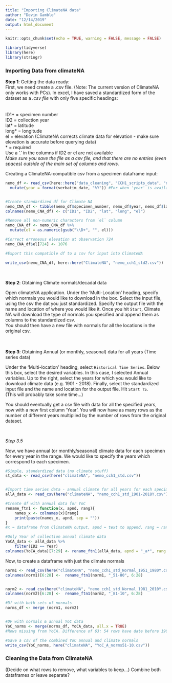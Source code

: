 ```yaml
---
title: "Importing ClimateNA data"
author: "Devin Gamble"
date: "12/14/2019"
output: html_document
---
```


```r
knitr::opts_chunk$set(echo = TRUE, warning = FALSE, message = FALSE)
```


```r
library(tidyverse)
library(here)
library(stringr)
```


### Importing Data from climateNA

**Step 1**: Getting the data ready:  
First, we need create a .csv file.  (Note: The current version of ClimateNA only works with PCs). 
In excel, I have saved a standardized form of the dataset as a *.csv file* with only five specific headings:  
<br>  
ID1* = specimen number  
ID2 = collection year  
lat* = latitude  
long* = longitude  
el = elevation (ClimateNA corrects climate data for elevation - make sure elevation is accurate before querying data)  
* = required  
Use a '.' in the columns if ID2 or el are not available  
*Make sure you save the file as a csv file, and that there are no entries (even spaces) outside of the main set of columns and rows.*  

Creating a ClimateNA-compatible csv from a specimen dataframe input:
```r
nemo_df <- read_csv(here::here("data_cleaning", "CCH1_scripts_data", "nemo_standardized_err_dist.csv")) %>% 
  mutate(year = format(verbatim_date, "%Y")) #For when 'year' is available from a collection date column


#Create standardized df for Climate NA
nemo_CNA_df <- tibble(nemo_df$specimen_number, nemo_df$year, nemo_df$latitude, nemo_df$longitude, nemo_df$elevation)
colnames(nemo_CNA_df) <- c("ID1", "ID2", "lat", "long", "el")

#Remove all non-numeric characters from `el` column
nemo_CNA_df <- nemo_CNA_df %>% 
  mutate(el = as.numeric(gsub("\\D+", "", el)))

#Correct erroneous elevation at observation 724
nemo_CNA_df$el[724] <- 1076

#Export this compatible df to a csv for input into ClimateNA

write_csv(nemo_CNA_df, here::here("ClimateNA", "nemo_cch1_std2.csv"))

```



<br>  

**Step 2**: Obtaining Climate normals/decadal data  

Open climateNA application. Under the 'Multi-Location' heading, specify which normals you would like to download in the box. Select the input file, using the csv the dat you just standardized. Specify the output file with the name and location of where you would like it. Once you hit `Start`, Climate NA will download the type of normals you specified and append them as columns to the standardized csv.  
You should then have a new file with normals for all the locations in the original csv.  



<br>  
**Step 3**: Obtaining Annual (or monthly, seasonal) data for all years (Time series data)  

Under the 'Multi-location' heading, select `Historical Time Series`. Below this box, select the desired variables. In this case, I selected Annual variables. Up to the right, select the years for which you would like to download climate data (e.g. 1901 - 2018). Finally, select the standardized input file and the name and location for the output file. Hit `Start TS`.  
(This will probably take some time...)  

You should eventually get a csv file with data for all the specified years, now with a new first column 'Year'. You will now have as many rows as the number of different years multiplied by the number of rows from the original dataset.  

<br>  

*Step 3.5*  

Now, we have annual (or monthly/seasonal) climate data for each specimen for every year in the range. We would like to specify the years which correspond to each specimen.

```r
#Simple, standardized data (no climate stuff)
st_data <- read_csv(here("climateNA", "nemo_cch1_std.csv"))


#Import time series data - annual climate for all years for each specimen
allA_data <- read_csv(here("climateNA", "nemo_cch1_std_1901-2018Y.csv"))
```


```r
#Create df with annual data for YoC
rename_ftn1 <- function(x, apnd, rang){         
    names_x <- colnames(x)[rang]
    print(paste(names_x, apnd, sep = ""))
} 
#x = dataframe from ClimateNA output, apnd = text to append, rang = range of columns (may vary)

#Only Year of collection annual climate data
YoCA_data <- allA_data %>% 
    filter(ID2 == Year) 
colnames(YoCA_data)[7:29] <- rename_ftn1(allA_data, apnd = "_a*", rang = 7:29) #add "_a*" to YoC variables
```

Now, to create a dataframe with just the climate normals  
```r

norm1 <- read_csv(here("climateNA", "nemo_cch1_std_Normal_1951_1980Y.csv"))
colnames(norm1)[6:28] <-  rename_ftn1(norm1, "_51-80", 6:28)


norm2 <- read_csv(here("climateNA", "nemo_cch1_std_Normal_1981_2010Y.csv"))
colnames(norm2)[6:28] <-  rename_ftn1(norm2, "_81-10", 6:28)

#Df with both sets of normals
norms_df <- merge (norm1, norm2)


#DF with normals & annual YoC data
YoC_norms <- merge(norms_df, YoCA_data, all.x = TRUE)
#Rows missing from YoCA. Difference of 63: 54 rows have date before 1901, 9 rows where ID2 = NA (Year missing)

#Save a csv of the combined YoC annual and climate normals 
write_csv(YoC_norms, here("climateNA", "YoC_A_norms51-10.csv"))
```



### Cleaning the Data from ClimateNA  

(Decide on what rows to remove, what variables to keep...)
Combine both dataframes or leave separate?  

